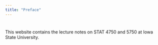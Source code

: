 ```yaml
---
title: "Preface"
---
```


#  {.unnumbered}

This website contains the lecture notes on STAT 4750 and 5750 at Iowa State University.
